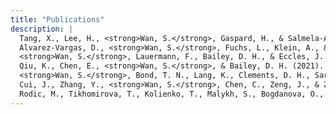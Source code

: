 ```yaml
---
title: "Publications"
description: |
  Tang, X., Lee, H., <strong>Wan, S.</strong>, Gaspard, H., & Salmela-Aro, K. (in press). Situating Expectancies and Subjective Task Values Across Grade Levels, Domains, and Countries: A Network Approach. <i>AERA Open</i>. [paper link](https://www.researchgate.net/publication/361607205_Situating_expectancies_and_subjective_task_values_across_grade_levels_domains_and_countries_A_network_approach)<br><br> 
  Alvarez-Vargas, D., <strong>Wan, S.</strong>, Fuchs, L., Klein, A., & Bailey, D. H. (2022). Design and Analytic Features for Reducing Biases in Skill-Building Intervention Impact Forecasts. <i>Journal of Research on Educational Effectiveness</i>. [paper link](https://www.researchgate.net/publication/361830653_Design_and_Analytic_Features_for_Reducing_Biases_in_Skill-Building_Intervention_Impact_Forecasts)<br><br>
  <strong>Wan, S.</strong>, Lauermann, F., Bailey, D. H., & Eccles, J. S. (2021). When do students begin to think that one has to be either a “math person” or a “language person”? A meta-analytic review. <i>Psychological Bulletin</i>, 147(9), 867–889. [paper link](https://www.researchgate.net/publication/354873791_When_Do_Students_Begin_to_Think_That_One_Has_to_Be_Either_a_Math_Person_or_a_Language_Person_A_Meta-Analytic_Review)<br><br> 
  Qiu, K., Chen, E., <strong>Wan, S.</strong>, & Bailey, D. H. (2021). A multilevel meta-analysis on the causal effect of ANS training on symbolic math performance. <i>Journal of Experimental Psychology: Learning, Memory, and Cognition</i>, 47(11), 1820–1835. [paper link](https://www.researchgate.net/publication/355081264_A_multilevel_meta-analysis_on_the_causal_effect_of_ANS_training_on_symbolic_math_performance)<br><br> 
  <strong>Wan, S.</strong>, Bond, T. N., Lang, K., Clements, D. H., Sarama, J., & Bailey, D. H. (2021). Is intervention fadeout a scaling artefact? <i>Economics of Education Review</i>, 82, 102090. [paper link](https://www.researchgate.net/publication/349064407_Is_Intervention_Fadeout_a_Scaling_Artefact)<br><br> 
  Cui, J., Zhang, Y., <strong>Wan, S.</strong>, Chen, C., Zeng, J., & Zhou, X. (2019). Visual form perception is fundamental for both reading comprehension and arithmetic computation. <i>Cognition</i>, 189, 141-154. [paper link](https://www.researchgate.net/publication/334838462_Visual_form_perception_is_fundamental_for_both_reading_comprehension_and_arithmetic_computation)<br><br> 
  Rodic, M., Tikhomirova, T., Kolienko, T., Malykh, S., Bogdanova, O., Zueva, D. Y., Gynku, E. I., <strong>Wan, S.</strong>, Zhou, X. and Kovas, Y. (2015). Spatial complexity of character based writing systems and arithmetic in primary school: a longitudinal study. <i>Frontiers in Psychology</i>. 6:333. [paper link](https://www.researchgate.net/publication/274070901_Spatial_complexity_of_character-based_writing_systems_and_arithmetic_in_primary_school_A_longitudinal_study?_sg%5B0%5D=9998KhtqCX3CzPBjyzNWzjx8KlJMR4-oniJ7UkLZhs3kAryKSgkHhqrcEAWUBtpyapVF4VUyzk7wAJlyeWoNzrZt6xE_JLTyiYlKNn_g.4NLu769AdgwyenQ7DHKV-zED9zrKoCA5Ide_jyxkL1WVBMk3Gm9ytkOI4Srh_RsZvFiqhhKk6o9DkWSL1yGD0g) 
---
```




